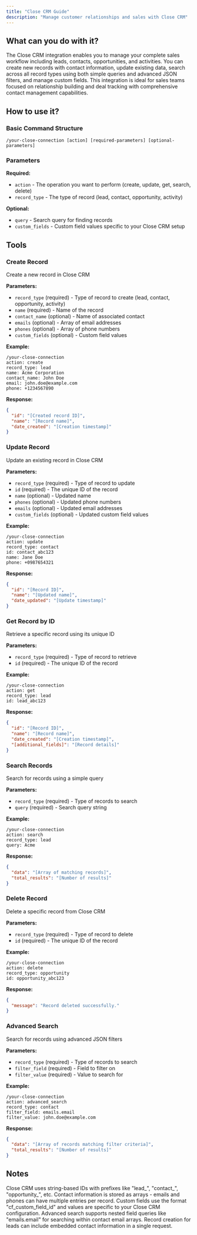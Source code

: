 ```yaml
---
title: "Close CRM Guide"
description: "Manage customer relationships and sales with Close CRM"
---
```


## What can you do with it?

The Close CRM integration enables you to manage your complete sales workflow including leads, contacts, opportunities, and activities. You can create new records with contact information, update existing data, search across all record types using both simple queries and advanced JSON filters, and manage custom fields. This integration is ideal for sales teams focused on relationship building and deal tracking with comprehensive contact management capabilities.

## How to use it?

### Basic Command Structure
```
/your-close-connection [action] [required-parameters] [optional-parameters]
```

### Parameters

**Required:**

- `action` - The operation you want to perform (create, update, get, search, delete)
- `record_type` - The type of record (lead, contact, opportunity, activity)

**Optional:**

- `query` - Search query for finding records
- `custom_fields` - Custom field values specific to your Close CRM setup

## Tools

### Create Record
Create a new record in Close CRM

**Parameters:**
- `record_type` (required) - Type of record to create (lead, contact, opportunity, activity)
- `name` (required) - Name of the record
- `contact_name` (optional) - Name of associated contact
- `emails` (optional) - Array of email addresses
- `phones` (optional) - Array of phone numbers
- `custom_fields` (optional) - Custom field values

**Example:**
```
/your-close-connection
action: create
record_type: lead
name: Acme Corporation
contact_name: John Doe
email: john.doe@example.com
phone: +1234567890
```

**Response:**
```json
{
  "id": "[Created record ID]",
  "name": "[Record name]",
  "date_created": "[Creation timestamp]"
}
```

### Update Record
Update an existing record in Close CRM

**Parameters:**
- `record_type` (required) - Type of record to update
- `id` (required) - The unique ID of the record
- `name` (optional) - Updated name
- `phones` (optional) - Updated phone numbers
- `emails` (optional) - Updated email addresses
- `custom_fields` (optional) - Updated custom field values

**Example:**
```
/your-close-connection
action: update
record_type: contact
id: contact_abc123
name: Jane Doe
phone: +0987654321
```

**Response:**
```json
{
  "id": "[Record ID]",
  "name": "[Updated name]",
  "date_updated": "[Update timestamp]"
}
```

### Get Record by ID
Retrieve a specific record using its unique ID

**Parameters:**
- `record_type` (required) - Type of record to retrieve
- `id` (required) - The unique ID of the record

**Example:**
```
/your-close-connection
action: get
record_type: lead
id: lead_abc123
```

**Response:**
```json
{
  "id": "[Record ID]",
  "name": "[Record name]",
  "date_created": "[Creation timestamp]",
  "[additional_fields]": "[Record details]"
}
```

### Search Records
Search for records using a simple query

**Parameters:**
- `record_type` (required) - Type of records to search
- `query` (required) - Search query string

**Example:**
```
/your-close-connection
action: search
record_type: lead
query: Acme
```

**Response:**
```json
{
  "data": "[Array of matching records]",
  "total_results": "[Number of results]"
}
```

### Delete Record
Delete a specific record from Close CRM

**Parameters:**
- `record_type` (required) - Type of record to delete
- `id` (required) - The unique ID of the record

**Example:**
```
/your-close-connection
action: delete
record_type: opportunity
id: opportunity_abc123
```

**Response:**
```json
{
  "message": "Record deleted successfully."
}
```

### Advanced Search
Search for records using advanced JSON filters

**Parameters:**
- `record_type` (required) - Type of records to search
- `filter_field` (required) - Field to filter on
- `filter_value` (required) - Value to search for

**Example:**
```
/your-close-connection
action: advanced_search
record_type: contact
filter_field: emails.email
filter_value: john.doe@example.com
```

**Response:**
```json
{
  "data": "[Array of records matching filter criteria]",
  "total_results": "[Number of results]"
}
```

## Notes 

Close CRM uses string-based IDs with prefixes like "lead_", "contact_", "opportunity_", etc. Contact information is stored as arrays - emails and phones can have multiple entries per record. Custom fields use the format "cf_custom_field_id" and values are specific to your Close CRM configuration. Advanced search supports nested field queries like "emails.email" for searching within contact email arrays. Record creation for leads can include embedded contact information in a single request. 